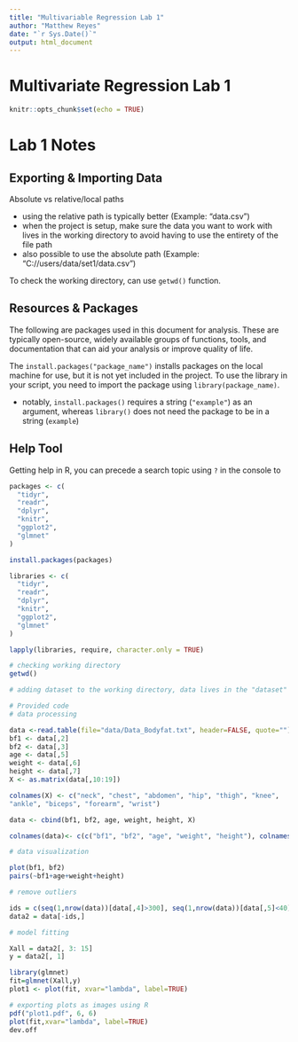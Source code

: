 ```yaml
---
title: "Multivariable Regression Lab 1"
author: "Matthew Reyes"
date: "`r Sys.Date()`"
output: html_document
---
```


# Multivariate Regression Lab 1

```r
knitr::opts_chunk$set(echo = TRUE)
```

# Lab 1 Notes

## Exporting & Importing Data

Absolute vs relative/local paths

- using the relative path is typically better (Example: "data.csv")
- when the project is setup, make sure the data you want to work with lives in the working directory to avoid having to use the entirety of the file path
- also possible to use the absolute path (Example: "C://users/data/set1/data.csv")

To check the working directory, can use `getwd()` function.

## Resources & Packages

The following are packages used in this document for analysis. These are typically open-source, widely available groups of functions, tools, and documentation that can aid your analysis or improve quality of life.

The `install.packages("package_name")` installs packages on the local machine for use, but it is not yet included in the project. To use the library in your script, you need to import the package using `library(package_name)`. 

- notably, `install.packages()` requires a string (`"example"`) as an argument, whereas `library()` does not need the package to be in a string (`example`)

## Help Tool

Getting help in R, you can precede a search topic using `?` in the console to 



```r
packages <- c(
  "tidyr",
  "readr",
  "dplyr",
  "knitr",
  "ggplot2",
  "glmnet"
)

install.packages(packages)
```

```r
libraries <- c(
  "tidyr",
  "readr",
  "dplyr",
  "knitr",
  "ggplot2",
  "glmnet"
)

lapply(libraries, require, character.only = TRUE)
```

```r

# checking working directory
getwd()

# adding dataset to the working directory, data lives in the "dataset" directory

# Provided code
# data processing

data <-read.table(file="data/Data_Bodyfat.txt", header=FALSE, quote="")
bf1 <- data[,2]
bf2 <- data[,3]
age <- data[,5]
weight <- data[,6]
height <- data[,7]
X <- as.matrix(data[,10:19])

colnames(X) <- c("neck", "chest", "abdomen", "hip", "thigh", "knee",
"ankle", "biceps", "forearm", "wrist")

data <- cbind(bf1, bf2, age, weight, height, X)

colnames(data)<- c(c("bf1", "bf2", "age", "weight", "height"), colnames(X))

# data visualization

plot(bf1, bf2)
pairs(~bf1+age+weight+height)

# remove outliers

ids = c(seq(1,nrow(data))[data[,4]>300], seq(1,nrow(data))[data[,5]<40])
data2 = data[-ids,]

# model fitting

Xall = data2[, 3: 15]
y = data2[, 1]

library(glmnet)
fit=glmnet(Xall,y)
plot1 <- plot(fit, xvar="lambda", label=TRUE)

# exporting plots as images using R
pdf("plot1.pdf", 6, 6) 
plot(fit,xvar="lambda", label=TRUE)
dev.off

```